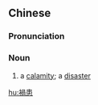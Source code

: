 {{also|祸患}}
==Chinese==
{{zh-forms|s=祸患}}

===Pronunciation===
{{zh-pron
|m=huòhuàn
|c=wo6 waan6
|h=pfs=fo-fam
|cat=n
}}

===Noun===
{{zh-noun}}

# {{lb|zh|literary}} a [[calamity]]; a [[disaster]]

[[hu:禍患]]